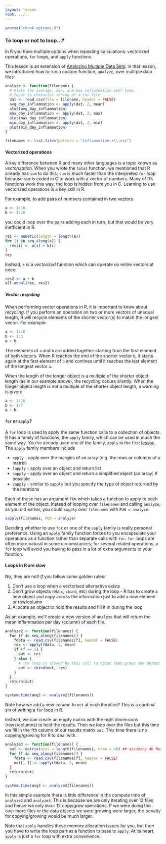 ```yaml
---
layout: lesson
root: ../..
---
```


```r
source("chunk-options.R")
```

### To loop or not to loop...?

In R you have multiple options when repeating calculations: vectorized operations, `for` loops, and `apply` functions.

This lesson is an extension of [Analyzing Multiple Data Sets](03-loops-R.html).
In that lesson, we introduced how to run a custom function, `analyze`, over multiple data files:

```r
analyze <- function(filename) {
  # Plots the average, min, and max inflammation over time.
  # Input is character string of a csv file.
  dat <- read.csv(file = filename, header = FALSE)
  avg_day_inflammation <- apply(dat, 2, mean)
  plot(avg_day_inflammation)
  max_day_inflammation <- apply(dat, 2, max)
  plot(max_day_inflammation)
  min_day_inflammation <- apply(dat, 2, min)
  plot(min_day_inflammation)
}
```

```r
filenames <- list.files(pattern = "inflammation.+\\.csv")
```

#### Vectorized operations

A key difference between R and many other languages is a topic known as *vectorization*.
When you wrote the `total` function, we mentioned that R already has `sum` to do this; `sum` is *much* faster than the interpreted `for` loop because `sum` is coded in C to work with a vector of numbers.
Many of R's functions work this way; the loop is hidden from you in C.
Learning to use vectorized operations is a key skill in R.

For example, to add pairs of numbers contained in two vectors

```r
a <- 1:10
b <- 1:10
```

you could loop over the pairs adding each in turn, but that would be very inefficient in R.

```r
res <- numeric(length = length(a))
for (i in seq_along(a)) {
  res[i] <- a[i] + b[i]
}
res
```

Instead, `+` is a *vectorized* function which can operate on entire vectors at once

```r
res2 <- a + b
all.equal(res, res2)
```

##### Vector recycling

When performing vector operations in R, it is important to know about *recycling*. If you perform an operation on two or more vectors of unequal length, R will recycle elements of the shorter vector(s) to match the longest vector.  For example:

```r
a <- 1:10
b <- 1:5
a + b
```

The elements of `a` and `b` are added together starting from the first element of both vectors. When R reaches the end of the shorter vector `b`, it starts again at the first element of `b` and contines until it reaches the last element of the longest vector `a`.

When the length of the longer object is a multiple of the shorter object length (as in our example above), the recycling occurs silently. When the longer object length is not a multiple of the shorter object length, a warning is given:

```r
a <- 1:10
b <- 1:7
a + b
```

#### `for` or `apply`?

A `for` loop is used to apply the same function calls to a collection of objects.
R has a family of functions, the `apply` family, which can be used in much the same way.
You've already used one of the family, `apply` in the first [lesson](../01-starting-with-data.html).
The `apply` family members include

 * `apply`  - apply over the margins of an array (e.g. the rows or columns of a matrix)
 * `lapply` - apply over an object and return list
 * `sapply` - apply over an object and return a simplified object (an array) if possible
 * `vapply` - similar to `sapply` but you specify the type of object returned by the iterations

Each of these has an argument `FUN` which takes a function to apply to each element of the object.
Instead of looping over `filenames` and calling `analyze`, as you did earlier, you could `sapply` over `filenames` with `FUN = analyze`:

```r
sapply(filenames, FUN = analyze)
```

Deciding whether to use `for` or one of the `apply` family is really personal preference.
Using an `apply` family function forces to you encapsulate your operations as a function rather than separate calls with `for`.
`for` loops are often more natural in some circumstances; for several related operations, a `for` loop will avoid you having to pass in a lot of extra arguments to your function.

#### Loops in R are slow

No, they are not! *If* you follow some golden rules:

 1. Don't use a loop when a vectorised alternative exists
 2. Don't grow objects (via `c`, `cbind`, etc) during the loop - R has to create a new object and copy across the information just to add a new element or row/column
 3. Allocate an object to hold the results and fill it in during the loop

As an example, we'll create a new version of `analyze` that will return the mean inflammation per day (column) of each file.

```r
analyze2 <- function(filenames) {
  for (f in seq_along(filenames)) {
    fdata <- read.csv(filenames[f], header = FALSE)
    res <- apply(fdata, 2, mean)
    if (f == 1) {
      out <- res
    } else {
      # The loop is slowed by this call to cbind that grows the object
      out <- cbind(out, res)
    }
  }
  return(out)
}

system.time(avg2 <- analyze2(filenames))
```

Note how we add a new column to `out` at each iteration?
This is a cardinal sin of writing a `for` loop in R.

Instead, we can create an empty matrix with the right dimensions (rows/columns) to hold the results.
Then we loop over the files but this time we fill in the `f`th column of our results matrix `out`.
This time there is no copying/growing for R to deal with.

```r
analyze3 <- function(filenames) {
  out <- matrix(ncol = length(filenames), nrow = 40) ## assuming 40 here from files 
  for (f in seq_along(filenames)) {
    fdata <- read.csv(filenames[f], header = FALSE)
    out[, f] <- apply(fdata, 2, mean)
  }
  return(out)
}

system.time(avg3 <- analyze3(filenames))
```

In this simple example there is little difference in the compute time of `analyze2` and `analyze3`.
This is because we are only iterating over 12 files and hence we only incur 12 copy/grow operations.
If we were doing this over more files or the data objects we were growing were larger, the penalty for copying/growing would be much larger.

Note that `apply` handles these memory allocation issues for you, but then you have to write the loop part as a function to pass to `apply`.
At its heart, `apply` is just a `for` loop with extra convenience.
